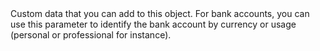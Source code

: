   

  
<ParamField body="Tag" type="string" >  
<MaxLength255Characters />     
Custom data that you can add to this object.  
For bank accounts, you can use this parameter to identify the bank account by currency or usage (personal or professional for instance).   

<Expandable title="properties">  

</Expandable> 
</ParamField>